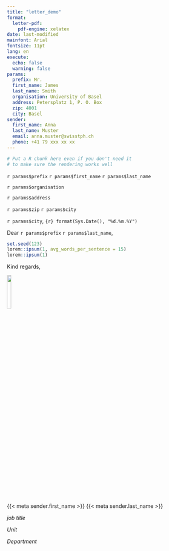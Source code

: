 ```yaml
---
title: "letter_demo"
format:
  letter-pdf:
    pdf-engine: xelatex
date: last-modified
mainfont: Arial
fontsize: 11pt
lang: en
execute: 
  echo: false
  warning: false
params:
  prefix: Mr.
  first_name: James
  last_name: Smith
  organisation: University of Basel
  address: Petersplatz 1, P. O. Box
  zip: 4001
  city: Basel
sender:
  first_name: Anna
  last_name: Muster
  email: anna.muster@swisstph.ch
  phone: +41 79 xxx xx xx
---
```


```r
# Put a R chunk here even if you don't need it
# to make sure the rendering works well
```

\placetextbox{2cm}{2cm}{r}{
\textbf{\nothing{}{{< meta sender.first_name >}} {{< meta sender.last_name >}}}\\
{{< meta sender.email >}}\\
Mobile {{< meta sender.phone >}}
}


`r params$prefix` `r params$first_name` `r params$last_name`

`r params$organisation`

`r params$address`

`r params$zip` `r params$city`

`r params$city`, `{r} format(Sys.Date(), "%d.%m.%Y")`

\vspace{2cm}

\begin{large}
\textcolor{swisstphblue}{\textbf{Subject}}
\end{large}

Dear `r params$prefix` `r params$last_name`,

```r
set.seed(123)
lorem::ipsum(1, avg_words_per_sentence = 15)
lorem::ipsum(1)
```

Kind regards,

![](./images/signature.png){fig-align="left" width="15%"}

{{< meta sender.first_name >}} {{< meta sender.last_name >}}

*job title*

*Unit*

*Department*
